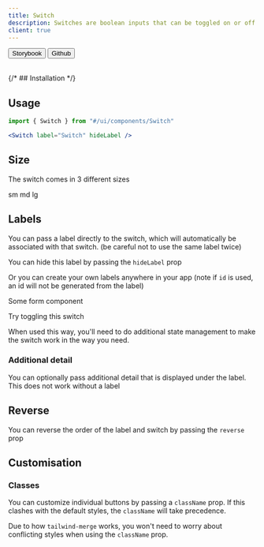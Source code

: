 ```yaml
---
title: Switch
description: Switches are boolean inputs that can be toggled on or off.
client: true
---
```



<div className="not-prose flex gap-2">
  <Button variant="outline" size="xs">
    Storybook
  </Button>
  <Button
    href="https://github.com/skyward-digital/sky-ui/tree/main/ui/components/Button"
    variant="outline"
    size="xs"
  >
    Github
  </Button>
</div>

<br />

<div className="not-prose border rounded-lg p-6 flex items-center justify-center gap-2">
  <Switch client:visible />
  <Switch checked client:visible />
</div>

{/* ## Installation */}

## Usage

```jsx
import { Switch } from "#/ui/components/Switch"
```

```jsx
<Switch label="Switch" hideLabel />
```

## Size

The switch comes in 3 different sizes

<div className="not-prose border rounded-lg p-6 flex items-center justify-center gap-2">
  <Switch size="sm" client:visible>
    sm
  </Switch>
  <Switch size="md" client:visible>
    md
  </Switch>
  <Switch size="lg" client:visible>
    lg
  </Switch>
</div>

## Labels

You can pass a label directly to the switch, which will automatically be associated with that switch. (be careful not to use the same label twice)

<div className="not-prose border rounded-lg p-6 flex items-center justify-center gap-2">
  <Switch label="Switch" client:visible />
</div>

You can hide this label by passing the `hideLabel` prop

<div className="not-prose border rounded-lg p-6 flex items-center justify-center gap-2">
  <Switch label="Hidden" hideLabel client:visible />
</div>

Or you can create your own labels anywhere in your app (note if `id` is used, an id will not be generated from the label)

<div className="not-prose border rounded-lg p-6 flex items-center justify-center gap-2">
  <div className="border w-full max-w-2xl p-6 flex justify-between items-center gap-16 rounded-lg">
    <div>
      <label htmlFor="label-anywhere" className="font-semibold mb-0">
        Some form component
      </label>
      <p>Try toggling this switch</p>
    </div>
    <Switch id="label-anywhere" client:visible />
  </div>
</div>

When used this way, you'll need to do additional state management to make the switch work in the way you need.

### Additional detail

You can optionally pass additional detail that is displayed under the label. This does not work without a label

<div className="not-prose border rounded-lg p-6 flex items-center justify-center gap-2">
  <Switch label="Dark Mode Example" detail="Toggle the lights" client:visible />
</div>

## Reverse

You can reverse the order of the label and switch by passing the `reverse` prop

<div className="not-prose border rounded-lg p-6 flex items-center justify-center gap-2">
  <Switch label="Reversed" reverse client:visible />
</div>

## Customisation

### Classes

You can customize individual buttons by passing a `className` prop. If this clashes with the default styles, the `className` will take precedence.

<div className="not-prose border rounded-lg p-6 flex items-center justify-center gap-2">
  <Switch label="Custom" className="flex flex-col" client:visible />
</div>

Due to how `tailwind-merge` works, you won't need to worry about conflicting styles when using the `className` prop.
